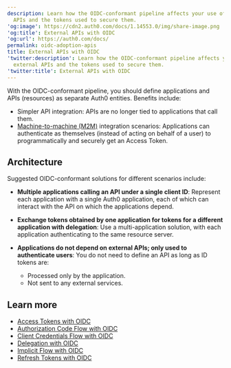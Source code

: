 ```yaml
---
description: Learn how the OIDC-conformant pipeline affects your use of external
  APIs and the tokens used to secure them.
'og:image': https://cdn2.auth0.com/docs/1.14553.0/img/share-image.png
'og:title': External APIs with OIDC
'og:url': https://auth0.com/docs/
permalink: oidc-adoption-apis
title: External APIs with OIDC
'twitter:description': Learn how the OIDC-conformant pipeline affects your use of
  external APIs and the tokens used to secure them.
'twitter:title': External APIs with OIDC
---
```

With the OIDC-conformant pipeline, you should define applications and APIs (resources) as separate Auth0 entities. Benefits include:

* Simpler API integration: APIs are no longer tied to applications that call them.
* [Machine-to-machine (M2M)](/get-started/authentication-and-authorization-flow/client-credentials-flow) integration scenarios: Applications can authenticate as themselves (instead of acting on behalf of a user) to programmatically and securely get an <Tooltip tip="Access Token: Authorization credential, in the form of an opaque string or JWT, used to access an API." cta="View Glossary" href="/glossary?term=Access+Token">Access Token</Tooltip>.

## Architecture

Suggested OIDC-conformant solutions for different scenarios include:

* **Multiple applications calling an API under a single <Tooltip tip="Client ID: Identification value given to your registered resource from Auth0." cta="View Glossary" href="/glossary?term=client+ID">client ID</Tooltip>**: Represent each application with a single Auth0 application, each of which can interact with the API on which the applications depend.
* **Exchange tokens obtained by one application for tokens for a different application with delegation**: Use a multi-application solution, with each application authenticating to the same <Tooltip tip="Resource Server: Server hosting protected resources. Resource servers accept and respond to protected resource requests." cta="View Glossary" href="/glossary?term=resource+server">resource server</Tooltip>.
* **Applications do not depend on external APIs; only used to authenticate users**: You do not need to define an API as long as <Tooltip tip="ID Token: Credential meant for the client itself, rather than for accessing a resource." cta="View Glossary" href="/glossary?term=ID+tokens">ID tokens</Tooltip> are:

  + Processed only by the application.
  + Not sent to any external services.

## Learn more

* [Access Tokens with OIDC](/authenticate/login/oidc-conformant-authentication/oidc-adoption-access-tokens)
* [Authorization Code Flow with OIDC](/authenticate/login/oidc-conformant-authentication/oidc-adoption-auth-code-flow)
* [Client Credentials Flow with OIDC](/authenticate/login/oidc-conformant-authentication/oidc-adoption-client-credentials-flow)
* [Delegation with OIDC](/authenticate/login/oidc-conformant-authentication/oidc-adoption-delegation)
* [Implicit Flow with OIDC](/authenticate/login/oidc-conformant-authentication/oidc-adoption-implicit-flow)
* [Refresh Tokens with OIDC](/authenticate/login/oidc-conformant-authentication/oidc-adoption-refresh-tokens)